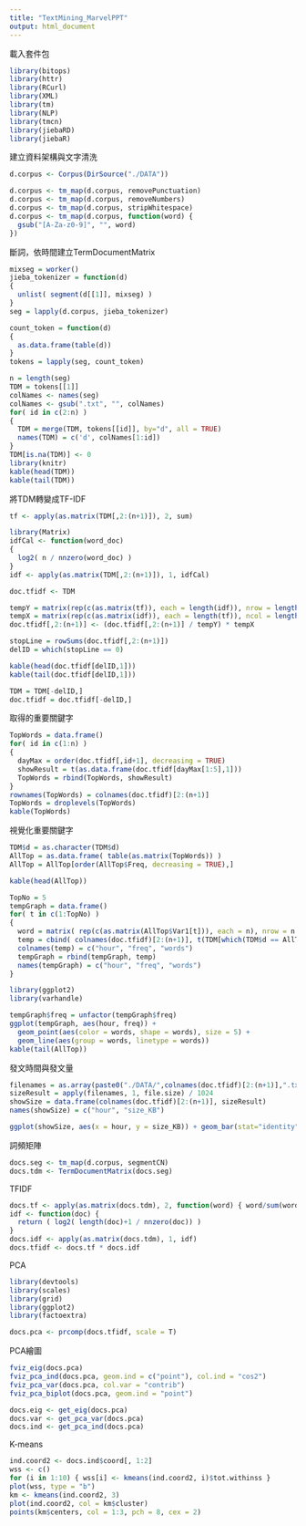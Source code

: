 ```yaml
---
title: "TextMining_MarvelPPT"
output: html_document
---
```

載入套件包
```r
library(bitops)
library(httr)
library(RCurl)
library(XML)
library(tm)
library(NLP)
library(tmcn)
library(jiebaRD)
library(jiebaR)
```

建立資料架構與文字清洗
```r
d.corpus <- Corpus(DirSource("./DATA"))

d.corpus <- tm_map(d.corpus, removePunctuation)
d.corpus <- tm_map(d.corpus, removeNumbers)
d.corpus <- tm_map(d.corpus, stripWhitespace)
d.corpus <- tm_map(d.corpus, function(word) {
  gsub("[A-Za-z0-9]", "", word)
})
```

斷詞，依時間建立TermDocumentMatrix
```r
mixseg = worker()
jieba_tokenizer = function(d)
{
  unlist( segment(d[[1]], mixseg) )
}
seg = lapply(d.corpus, jieba_tokenizer)

count_token = function(d)
{
  as.data.frame(table(d))
}
tokens = lapply(seg, count_token)

n = length(seg)
TDM = tokens[[1]]
colNames <- names(seg)
colNames <- gsub(".txt", "", colNames)
for( id in c(2:n) )
{
  TDM = merge(TDM, tokens[[id]], by="d", all = TRUE)
  names(TDM) = c('d', colNames[1:id])
}
TDM[is.na(TDM)] <- 0
library(knitr)
kable(head(TDM))
kable(tail(TDM))
```

將TDM轉變成TF-IDF
```r
tf <- apply(as.matrix(TDM[,2:(n+1)]), 2, sum)

library(Matrix)
idfCal <- function(word_doc)
{ 
  log2( n / nnzero(word_doc) ) 
}
idf <- apply(as.matrix(TDM[,2:(n+1)]), 1, idfCal)

doc.tfidf <- TDM

tempY = matrix(rep(c(as.matrix(tf)), each = length(idf)), nrow = length(idf))
tempX = matrix(rep(c(as.matrix(idf)), each = length(tf)), ncol = length(tf), byrow = TRUE)
doc.tfidf[,2:(n+1)] <- (doc.tfidf[,2:(n+1)] / tempY) * tempX

stopLine = rowSums(doc.tfidf[,2:(n+1)])
delID = which(stopLine == 0)

kable(head(doc.tfidf[delID,1]))
kable(tail(doc.tfidf[delID,1]))

TDM = TDM[-delID,]
doc.tfidf = doc.tfidf[-delID,]
```

取得的重要關鍵字
```r
TopWords = data.frame()
for( id in c(1:n) )
{
  dayMax = order(doc.tfidf[,id+1], decreasing = TRUE)
  showResult = t(as.data.frame(doc.tfidf[dayMax[1:5],1]))
  TopWords = rbind(TopWords, showResult)
}
rownames(TopWords) = colnames(doc.tfidf)[2:(n+1)]
TopWords = droplevels(TopWords)
kable(TopWords)
```

視覺化重要關鍵字
```r
TDM$d = as.character(TDM$d)
AllTop = as.data.frame( table(as.matrix(TopWords)) )
AllTop = AllTop[order(AllTop$Freq, decreasing = TRUE),]

kable(head(AllTop))

TopNo = 5
tempGraph = data.frame()
for( t in c(1:TopNo) )
{
  word = matrix( rep(c(as.matrix(AllTop$Var1[t])), each = n), nrow = n )
  temp = cbind( colnames(doc.tfidf)[2:(n+1)], t(TDM[which(TDM$d == AllTop$Var1[t]), 2:(n+1)]), word )
  colnames(temp) = c("hour", "freq", "words")
  tempGraph = rbind(tempGraph, temp)
  names(tempGraph) = c("hour", "freq", "words")
}

library(ggplot2)
library(varhandle)

tempGraph$freq = unfactor(tempGraph$freq)
ggplot(tempGraph, aes(hour, freq)) + 
  geom_point(aes(color = words, shape = words), size = 5) +
  geom_line(aes(group = words, linetype = words))
kable(tail(AllTop))
```

發文時間與發文量
```r
filenames = as.array(paste0("./DATA/",colnames(doc.tfidf)[2:(n+1)],".txt"))
sizeResult = apply(filenames, 1, file.size) / 1024
showSize = data.frame(colnames(doc.tfidf)[2:(n+1)], sizeResult)
names(showSize) = c("hour", "size_KB")

ggplot(showSize, aes(x = hour, y = size_KB)) + geom_bar(stat="identity")

```

詞頻矩陣
```r
docs.seg <- tm_map(d.corpus, segmentCN)
docs.tdm <- TermDocumentMatrix(docs.seg)
```

TFIDF
```r
docs.tf <- apply(as.matrix(docs.tdm), 2, function(word) { word/sum(word) })
idf <- function(doc) {
  return ( log2( length(doc)+1 / nnzero(doc)) )
}
docs.idf <- apply(as.matrix(docs.tdm), 1, idf)
docs.tfidf <- docs.tf * docs.idf
```

PCA
```r
library(devtools)
library(scales)
library(grid)
library(ggplot2)
library(factoextra)

docs.pca <- prcomp(docs.tfidf, scale = T)
```

PCA繪圖
```r
fviz_eig(docs.pca)
fviz_pca_ind(docs.pca, geom.ind = c("point"), col.ind = "cos2")
fviz_pca_var(docs.pca, col.var = "contrib")
fviz_pca_biplot(docs.pca, geom.ind = "point")

docs.eig <- get_eig(docs.pca)
docs.var <- get_pca_var(docs.pca)
docs.ind <- get_pca_ind(docs.pca)
```

K-means
```r
ind.coord2 <- docs.ind$coord[, 1:2]
wss <- c()
for (i in 1:10) { wss[i] <- kmeans(ind.coord2, i)$tot.withinss }
plot(wss, type = "b")
km <- kmeans(ind.coord2, 3)
plot(ind.coord2, col = km$cluster)
points(km$centers, col = 1:3, pch = 8, cex = 2)
```
